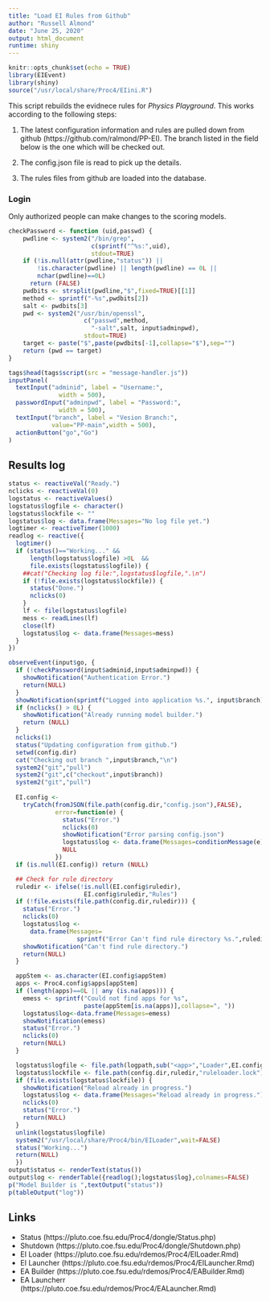 ```yaml
---
title: "Load EI Rules from Github"
author: "Russell Almond"
date: "June 25, 2020"
output: html_document
runtime: shiny
---
```


```r
knitr::opts_chunk$set(echo = TRUE)
library(EIEvent)
library(shiny)
source("/usr/local/share/Proc4/EIini.R")
```

This script rebuilds the evidnece rules for _Physics Playground_.  This works according to the following steps:

1. The latest configuration information and rules are pulled down from
   github (https://github.com/ralmond/PP-EI).  The branch listed in
   the field below is the one which will be checked out. 

2. The config.json file is read to pick up the details.

3. The rules files from github are loaded into the database.


### Login 

Only authorized people can make changes to the scoring models.

```r

checkPassword <- function (uid,passwd) {
    pwdline <- system2("/bin/grep",
                       c(sprintf("^%s:",uid),                                   "/usr/local/share/Proc4/p4pwds"),
                       stdout=TRUE)
    if (!is.null(attr(pwdline,"status")) || 
        !is.character(pwdline) || length(pwdline) == 0L || 
        nchar(pwdline)==0L) 
      return (FALSE)
    pwdbits <- strsplit(pwdline,"$",fixed=TRUE)[[1]]
    method <- sprintf("-%s",pwdbits[2])
    salt <- pwdbits[3]
    pwd <- system2("/usr/bin/openssl",
                     c("passwd",method, 
                       "-salt",salt, input$adminpwd),
                     stdout=TRUE)
    target <- paste("$",paste(pwdbits[-1],collapse="$"),sep="")
    return (pwd == target)
}

```


```r
tags$head(tags$script(src = "message-handler.js"))
inputPanel(
  textInput("adminid", label = "Username:",
              width = 500),
  passwordInput("adminpwd", label = "Password:",
              width = 500),
  textInput("branch", label = "Vesion Branch:",
            value="PP-main",width = 500),
  actionButton("go","Go")
)
```
## Results log


```r
status <- reactiveVal("Ready.")
nclicks <- reactiveVal(0)
logstatus <- reactiveValues()
logstatus$logfile <- character()
logstatus$lockfile <- ""
logstatus$log <- data.frame(Messages="No log file yet.")
logtimer <- reactiveTimer(1000)
readlog <- reactive({
  logtimer()
  if (status()=="Working..." &&
      length(logstatus$logfile) >0L  &&
      file.exists(logstatus$logfile)) {
    ##cat("Checking log file:",logstatus$logfile,".\n")
    if (!file.exists(logstatus$lockfile)) {
      status("Done.")
      nclicks(0)
    }
    lf <- file(logstatus$logfile)
    mess <- readLines(lf)
    close(lf)
    logstatus$log <- data.frame(Messages=mess)
  }
})

observeEvent(input$go, {
  if (!checkPassword(input$adminid,input$adminpwd)) {
    showNotification("Authentication Error.")
    return(NULL)
  }
  showNotification(sprintf("Logged into application %s.", input$branch))
  if (nclicks() > 0L) {
    showNotification("Already running model builder.")
    return (NULL)
  }
  nclicks(1)
  status("Updating configuration from github.")
  setwd(config.dir)
  cat("Checking out branch ",input$branch,"\n")
  system2("git","pull")
  system2("git",c("checkout",input$branch))
  system2("git","pull")
    
  EI.config <-
    tryCatch(fromJSON(file.path(config.dir,"config.json"),FALSE),
             error=function(e) {
               status("Error.")
               nclicks(0)
               showNotification("Error parsing config.json")
               logstatus$log <- data.frame(Messages=conditionMessage(e))
               NULL
             })
  if (is.null(EI.config)) return (NULL)

  ## Check for rule directory
  ruledir <- ifelse(!is.null(EI.config$ruledir),
                     EI.config$ruledir,"Rules")
  if (!file.exists(file.path(config.dir,ruledir))) {
    status("Error.")
    nclicks(0)
    logstatus$log <-
      data.frame(Messages=
                   sprintf("Error Can't find rule directory %s.",ruledir))
    showNotification("Can't find rule directory.")
    return(NULL)
  }

  appStem <- as.character(EI.config$appStem)
  apps <- Proc4.config$apps[appStem]
  if (length(apps)==0L || any (is.na(apps))) {
    emess <- sprintf("Could not find apps for %s",
                     paste(appStem[is.na(apps)],collapse=", "))
    logstatus$log<-data.frame(Messages=emess)
    showNotification(emess)
    status("Error.")
    nclicks(0)
    return(NULL)
  }

  logstatus$logfile <- file.path(logpath,sub("<app>","Loader",EI.config$logname))
  logstatus$lockfile <- file.path(config.dir,ruledir,"ruleloader.lock")
  if (file.exists(logstatus$lockfile)) {
    showNotification("Reload already in progress.")
    logstatus$log <- data.frame(Messages="Reload already in progress.")
    nclicks(0)
    status("Error.")
    return(NULL)
  }
  unlink(logstatus$logfile)
  system2("/usr/local/share/Proc4/bin/EILoader",wait=FALSE)
  status("Working...")
  return(NULL)
  })
output$status <- renderText(status())
output$log <- renderTable({readlog();logstatus$log},colnames=FALSE)
p("Model Builder is ",textOutput("status"))
p(tableOutput("log"))
```
## Links

* Status (https://pluto.coe.fsu.edu/Proc4/dongle/Status.php)
* Shutdown (https://pluto.coe.fsu.edu/Proc4/dongle/Shutdown.php)
* EI Loader (https://pluto.coe.fsu.edu/rdemos/Proc4/EILoader.Rmd)
* EI Launcher (https://pluto.coe.fsu.edu/rdemos/Proc4/EILauncher.Rmd)
* EA Builder (https://pluto.coe.fsu.edu/rdemos/Proc4/EABuilder.Rmd)
* EA Launcherr (https://pluto.coe.fsu.edu/rdemos/Proc4/EALauncher.Rmd)


